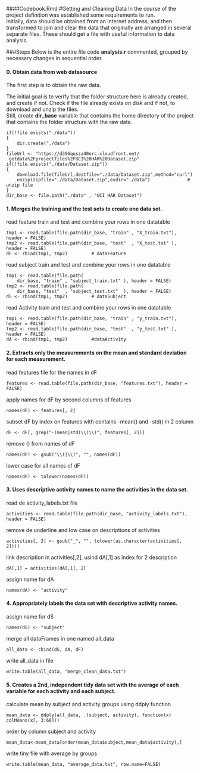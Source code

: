 
####Codebook.Rmd
#Getting and Cleaning Data
In the course of the project definition was established some requirements to run.  
Initially, data should be obtained from an internet address, and then transformed to join and clear the data that originally are arranged in several separate files. These should get a file with useful information to data analysis.

###Steps
Below is the entire file code **analysis.r** commented, grouped by necessary changes in sequential order.

#### 0. Obtain data from web datasource
The first step is to obtain the raw data.  

The initial goal is to verify that the folder structure here is already created, and create if not. Check if the file already exists on disk and if not, to download and unzip the files.  
Still, create **dir_base** variable that contains the home directory of the project that contains the folder structure with the raw data.
```
if(!file.exists("./data")) 
{  
    dir.create("./data")  
}
fileUrl <- "https://d396qusza40orc.cloudfront.net/
 getdata%2Fprojectfiles%2FUCI%20HAR%20Dataset.zip"
if(!file.exists("./data/Dataset.zip"))
{
    download.file(fileUrl,destfile="./data/Dataset.zip",method="curl")
    unzip(zipfile="./data/Dataset.zip",exdir="./data")              # unzip file
}
dir_base <- file.path("./data" , "UCI HAR Dataset")
```

#### 1. Merges the training and the test sets to create one data set.

read feature train and test and combine your rows in one datatable
```
tmp1 <- read.table(file.path(dir_base, "train" , "X_train.txt"), header = FALSE)
tmp2 <- read.table(file.path(dir_base, "test"  , "X_test.txt" ), header = FALSE)
dF <- rbind(tmp1, tmp2)         # dataFeature
```
read subject train and test and combine your rows in one datatable
```
tmp1 <- read.table(file.path(
    dir_base, "train" , "subject_train.txt" ), header = FALSE)
tmp2 <- read.table(file.path(
    dir_base, "test"  , "subject_test.txt"  ), header = FALSE)
dS <- rbind(tmp1, tmp2)         # dataSubject
```
read Activity train and test and combine your rows in one datatable
```
tmp1 <- read.table(file.path(dir_base, "train" , "y_train.txt"), header = FALSE)
tmp2 <- read.table(file.path(dir_base, "test"  , "y_test.txt" ), header = FALSE)
dA <- rbind(tmp1, tmp2)         #dataActivity
```

#### 2. Extracts only the measurements on the mean and standard deviation for each measurement.

read features file for the names in dF
```
features <- read.table(file.path(dir_base, "features.txt"), header = FALSE)
```
apply names for dF by second columns of features
```
names(dF) <- features[, 2]
```
subset dF by index on features with contains -mean() and -std() in 2 column
```
dF <- dF[, grep("-(mean|std)\\(\\)", features[, 2])]
```
remove () from names of dF
```
names(dF) <- gsub("\\(|\\)", "", names(dF))
```
lower case for all names of dF
```
names(dF) <- tolower(names(dF))
```

#### 3. Uses descriptive activity names to name the activities in the data set.

read de activity_labels.txt file
```
activities <- read.table(file.path(dir_base, "activity_labels.txt"), header = FALSE)
```
remove de underline and low case on descriptions of activities
```
activities[, 2] <- gsub("_", "", tolower(as.character(activities[, 2])))
```
link description in activities[,2], usind dA[,1] as index for 2 description 
```
dA[,1] = activities[dA[,1], 2]
```
assign name for dA
```
names(dA) <- "activity"
```

#### 4. Appropriately labels the data set with descriptive activity names.
assign name for dS
```
names(dS) <- "subject"
```
merge all dataFrames in one named all_data
```
all_data <- cbind(dS, dA, dF)
```
write all_data in file
```
write.table(all_data, "merge_clean_data.txt")
```

#### 5. Creates a 2nd, independent tidy data set with the average of each variable for each activity and each subject.

calculate mean by subject and activity groups using ddply function
```
mean_data <- ddply(all_data, .(subject, activity), function(x) colMeans(x[, 3:66]))
```
order by column subject and activity
```
mean_data<-mean_data[order(mean_data$subject,mean_data$activity),]
```
write tiny file with average by groups
```
write.table(mean_data, "average_data.txt", row.name=FALSE)
```